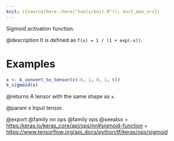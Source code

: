 ```yaml
---
knit: ({source(here::here("tools/knit.R")); knit_man_src})
---
```

Sigmoid activation function.

@description
It is defined as `f(x) = 1 / (1 + exp(-x))`.

# Examples
```r
x <- k_convert_to_tensor(c(-6, 1, 0, 1, 6))
k_sigmoid(x)
```

@returns
A tensor with the same shape as `x`.

@param x
Input tensor.

@export
@family nn ops
@family ops
@seealso
+ <https:/keras.io/keras_core/api/ops/nn#sigmoid-function>
+ <https://www.tensorflow.org/api_docs/python/tf/keras/ops/sigmoid>
